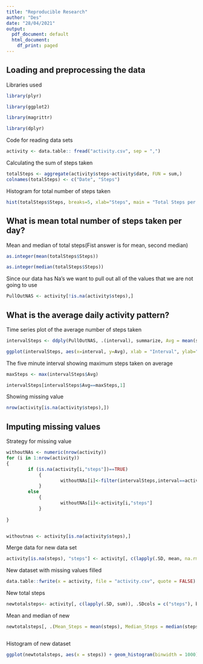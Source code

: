 ```yaml
---
title: "Reproducible Research"
author: "Des"
date: "28/04/2021"
output:
  pdf_document: default
  html_document:
    df_print: paged
---
```


## Loading and preprocessing the data

Libraries used 

```r

library(plyr)

library(ggplot2)

library(magrittr)

library(dplyr)

```


Code for reading data sets

```r

activity <- data.table:: fread("activity.csv", sep = ",")

```

Calculating the sum of steps taken

```r

totalSteps <- aggregate(activity$steps~activity$date, FUN = sum,)
colnames(totalSteps) <- c("Date", "Steps")

```

Histogram for total number of steps taken

```r
hist(totalSteps$Steps, breaks=5, xlab="Steps", main = "Total Steps per Day")

```

## What is mean total number of steps taken per day?

Mean and median of total steps(Fist answer is for mean, second median) 

```r

as.integer(mean(totalSteps$Steps))

as.integer(median(totalSteps$Steps))

```
Since our data has Na's we want to pull out all of the values that we are not going to use

```r

PullOutNAS <- activity[!is.na(activity$steps),]

```

## What is the average daily activity pattern?

Time series plot of the average number of steps taken

```r

intervalSteps <- ddply(PullOutNAS, .(interval), summarize, Avg = mean(steps))

ggplot(intervalSteps, aes(x=interval, y=Avg), xlab = "Interval", ylab="Average Number of Steps") + geom_line()+xlab("Interval")+ylab("Average Number of Steps") + ggtitle("Average Number of Steps per Interval")

```

The five minute interval showing maximum steps taken on average

```r

maxSteps <- max(intervalSteps$Avg) 

intervalSteps[intervalSteps$Avg==maxSteps,1]

```
Showing missing value

```r
nrow(activity[is.na(activity$steps),])
````

## Imputing missing values

Strategy for missing value 

```r
withoutNAs <- numeric(nrow(activity))
for (i in 1:nrow(activity))
{
        if (is.na(activity[i,"steps"])==TRUE)
            {
                    withoutNAs[i]<-filter(intervalSteps,interval==activity[i,"interval"]) %>% select(Avg)
            } 
        else
            {
                    withoutNAs[i]<-activity[i,"steps"]
            }
                    
}


withoutnas <- activity[is.na(activity$steps),]

```



Merge data for new data set

```r
activity[is.na(steps), "steps"] <- activity[, c(lapply(.SD, mean, na.rm = TRUE)), .SDcols = c("steps")]


```


New dataset with missing values filled


```r

data.table::fwrite(x = activity, file = "activity.csv", quote = FALSE)
```

New total steps

```r

newtotalsteps<- activity[, c(lapply(.SD, sum)), .SDcols = c("steps"), by = .(date)] 

```

Mean and median of new 
```r

newtotalsteps[, .(Mean_Steps = mean(steps), Median_Steps = median(steps))]



```
Histogram of new dataset

```r

ggplot(newtotalsteps, aes(x = steps)) + geom_histogram(binwidth = 1000) + labs(title = "Daily Steps", x = "Steps", y = "Frequency")

```


